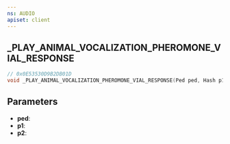 ```yaml
---
ns: AUDIO
apiset: client
---
```

## _PLAY_ANIMAL_VOCALIZATION_PHEROMONE_VIAL_RESPONSE

```c
// 0x0E53530D9B2DB01D
void _PLAY_ANIMAL_VOCALIZATION_PHEROMONE_VIAL_RESPONSE(Ped ped, Hash p1, BOOL p2);
```


## Parameters
* **ped**:
* **p1**:
* **p2**: